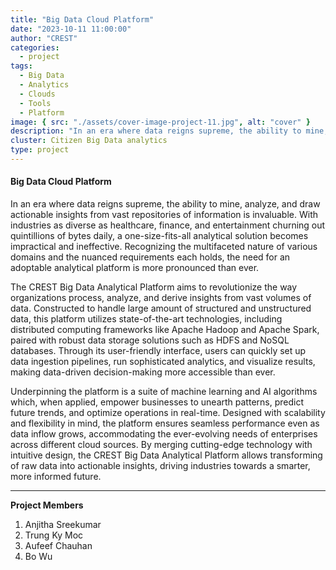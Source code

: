 ```yaml
---
title: "Big Data Cloud Platform"
date: "2023-10-11 11:00:00"
author: "CREST"
categories:
  - project
tags:
  - Big Data
  - Analytics
  - Clouds
  - Tools
  - Platform
image: { src: "./assets/cover-image-project-11.jpg", alt: "cover" }
description: "In an era where data reigns supreme, the ability to mine, analyze, and draw actionable insights from vast repositories of information is invaluable."
cluster: Citizen Big Data analytics
type: project
---
```


#### Big Data Cloud Platform

In an era where data reigns supreme, the ability to mine, analyze, and draw actionable insights from vast repositories of information is invaluable. With industries as diverse as healthcare, finance, and entertainment churning out quintillions of bytes daily, a one-size-fits-all analytical solution becomes impractical and ineffective. Recognizing the multifaceted nature of various domains and the nuanced requirements each holds, the need for an adoptable analytical platform is more pronounced than ever.

The CREST Big Data Analytical Platform aims to revolutionize the way organizations process, analyze, and derive insights from vast volumes of data. Constructed to handle large amount of structured and unstructured data, this platform utilizes state-of-the-art technologies, including distributed computing frameworks like Apache Hadoop and Apache Spark, paired with robust data storage solutions such as HDFS and NoSQL databases. Through its user-friendly interface, users can quickly set up data ingestion pipelines, run sophisticated analytics, and visualize results, making data-driven decision-making more accessible than ever.

Underpinning the platform is a suite of machine learning and AI algorithms which, when applied, empower businesses to unearth patterns, predict future trends, and optimize operations in real-time. Designed with scalability and flexibility in mind, the platform ensures seamless performance even as data inflow grows, accommodating the ever-evolving needs of enterprises across different cloud sources. By merging cutting-edge technology with intuitive design, the CREST Big Data Analytical Platform allows transforming of raw data into actionable insights, driving industries towards a smarter, more informed future.

---

**Project Members**

1. Anjitha Sreekumar
2. Trung Ky Moc
3. Aufeef Chauhan
4. Bo Wu